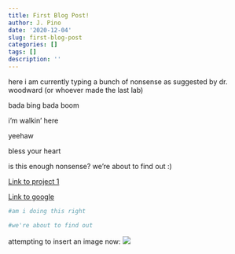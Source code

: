 ```yaml
---
title: First Blog Post!
author: J. Pino
date: '2020-12-04'
slug: first-blog-post
categories: []
tags: []
description: ''
---
```


here i am currently typing a bunch of nonsense as suggested by dr. woodward (or whoever made the last lab)

bada bing bada boom

i'm walkin' here

yeehaw

bless your heart

is this enough nonsense? we're about to find out :)

[Link to project 1](/project/project1/)

[Link to google](https://www.google.com)

```r
#am i doing this right
```

```python
#we're about to find out
```

attempting to insert an image now:
![](/post/2020-12-04-first-blog-post_files/rat.png)
